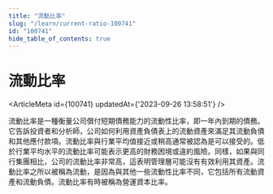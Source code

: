```yaml
---
title: "流動比率"
slug: "/learn/current-ratio-100741"
id: "100741"
hide_table_of_contents: true
---
```



# 流動比率

<ArticleMeta id={100741} updatedAt={'2023-09-26 13:58:51'} />
<div className='border-solid border-b border-t-0 my-4 border-[var(--ifm-color-gray-300)]' />

流動比率是一種衡量公司償付短期債務能力的流動性比率，即一年內到期的債務。它告訴投資者和分析師，公司如何利用資產負債表上的流動資產來滿足其流動負債和其他應付款項。流動比率與行業平均值接近或稍高通常被認為是可以接受的。低於行業平均水平的流動比率可能表示更高的財務困境或違約風險。同樣，如果與同行集團相比，公司的流動比率非常高，這表明管理層可能沒有有效利用其資產。流動比率之所以被稱為流動，是因為與其他一些流動性比率不同，它包括所有流動資產和流動負債。流動比率有時被稱為營運資本比率。
